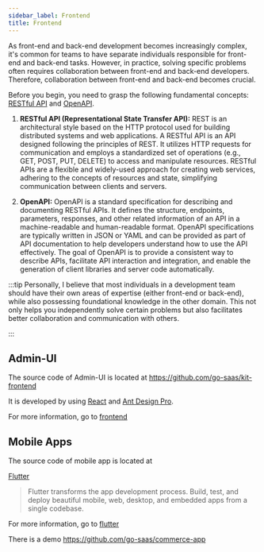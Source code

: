 ```yaml
---
sidebar_label: Frontend
title: Frontend
---
```


As front-end and back-end development becomes increasingly complex, it's common for teams to have separate individuals responsible for front-end and back-end tasks.
However, in practice, solving specific problems often requires collaboration between front-end and back-end developers. Therefore, collaboration between front-end and back-end becomes crucial.

Before you begin, you need to grasp the following fundamental concepts: [RESTful API](https://aws.amazon.com/what-is/restful-api/) and [OpenAPI](https://www.openapis.org/what-is-openapi).

1. **RESTful API (Representational State Transfer API):** REST is an architectural style based on the HTTP protocol used for building distributed systems and web applications. A RESTful API is an API designed following the principles of REST. It utilizes HTTP requests for communication and employs a standardized set of operations (e.g., GET, POST, PUT, DELETE) to access and manipulate resources. RESTful APIs are a flexible and widely-used approach for creating web services, adhering to the concepts of resources and state, simplifying communication between clients and servers.

2. **OpenAPI:** OpenAPI is a standard specification for describing and documenting RESTful APIs. It defines the structure, endpoints, parameters, responses, and other related information of an API in a machine-readable and human-readable format. OpenAPI specifications are typically written in JSON or YAML and can be provided as part of API documentation to help developers understand how to use the API effectively. The goal of OpenAPI is to provide a consistent way to describe APIs, facilitate API interaction and integration, and enable the generation of client libraries and server code automatically.

:::tip
Personally, I believe that most individuals in a development team should have their own areas of expertise (either front-end or back-end), while also possessing foundational knowledge in the other domain. This not only helps you independently solve certain problems but also facilitates better collaboration and communication with others.

:::

## Admin-UI

The source code of Admin-UI is located at https://github.com/go-saas/kit-frontend

It is developed by using [React](https://react.dev/) and [Ant Design Pro](https://github.com/ant-design/ant-design-pro).

For more information, go to [frontend](../learn/frontend/react)

## Mobile Apps

The source code of mobile app is located at 

[Flutter](https://flutter.dev/) 

>Flutter transforms the app development process. Build, test, and deploy beautiful mobile, web, desktop, and embedded apps from a single codebase.

For more information, go to [flutter](../learn/frontend/flutter)

There is a demo https://github.com/go-saas/commerce-app